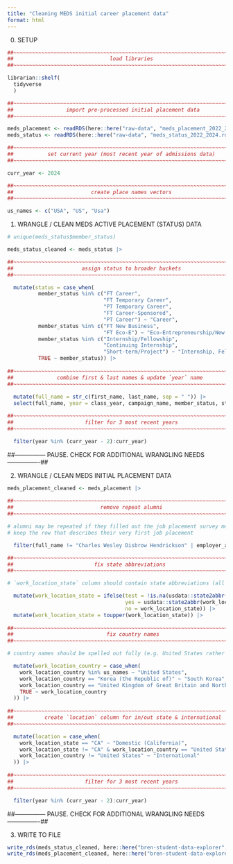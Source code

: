 ```yaml
---
title: "Cleaning MEDS initial career placement data"
format: html
---
```


0. SETUP

```r
##~~~~~~~~~~~~~~~~~~~~~~~~~~~~~~~~~~~~~~~~~~~~~~~~~~~~~~~~~~~~~~~~~~~~~~~~~~~~~~
##                               load libraries                             ----
##~~~~~~~~~~~~~~~~~~~~~~~~~~~~~~~~~~~~~~~~~~~~~~~~~~~~~~~~~~~~~~~~~~~~~~~~~~~~~~

librarian::shelf(
  tidyverse
  )

##~~~~~~~~~~~~~~~~~~~~~~~~~~~~~~~~~~~~~~~~~~~~~~~~~~~~~~~~~~~~~~~~~~~~~~~~~~~~~~
##                 import pre-processed initial placement data              ----
##~~~~~~~~~~~~~~~~~~~~~~~~~~~~~~~~~~~~~~~~~~~~~~~~~~~~~~~~~~~~~~~~~~~~~~~~~~~~~~

meds_placement <- readRDS(here::here("raw-data", "meds_placement_2022_2024.rds")) 
meds_status <- readRDS(here::here("raw-data", "meds_status_2022_2024.rds"))

##~~~~~~~~~~~~~~~~~~~~~~~~~~~~~~~~~~~~~~~~~~~~~~~~~~~~~~~~~~~~~~~~~~~~~~~~~~~~~~
##           set current year (most recent year of admissions data)         ----
##~~~~~~~~~~~~~~~~~~~~~~~~~~~~~~~~~~~~~~~~~~~~~~~~~~~~~~~~~~~~~~~~~~~~~~~~~~~~~~

curr_year <- 2024

##~~~~~~~~~~~~~~~~~~~~~~~~~~~~~~~~~~~~~~~~~~~~~~~~~~~~~~~~~~~~~~~~~~~~~~~~~~~~~~
##                         create place names vectors                       ----
##~~~~~~~~~~~~~~~~~~~~~~~~~~~~~~~~~~~~~~~~~~~~~~~~~~~~~~~~~~~~~~~~~~~~~~~~~~~~~~

us_names <- c("USA", "US", "Usa")
```

1. WRANGLE / CLEAN MEDS ACTIVE PLACEMENT (STATUS) DATA

```r

# unique(meds_status$member_status)

meds_status_cleaned <- meds_status |> 

##~~~~~~~~~~~~~~~~~~~~~~~~~~~~~~~~~~~~~~~~~~~~~~~~~~~~~~~~~~~~~~~~~~~~~~~~~~~~~~
##                      assign status to broader buckets                    ----
##~~~~~~~~~~~~~~~~~~~~~~~~~~~~~~~~~~~~~~~~~~~~~~~~~~~~~~~~~~~~~~~~~~~~~~~~~~~~~~

  mutate(status = case_when(
          member_status %in% c("FT Career",
                               "FT Temporary Career",
                               "PT Temporary Career",
                               "FT Career-Sponsored",
                               "PT Career") ~ "Career",
          member_status %in% c("FT New Business",
                               "FT Eco-E") ~ "Eco-Entrepreneurship/New Business",
          member_status %in% c("Internship/Fellowship",
                               "Continuing Internship",
                               "Short-term/Project") ~ "Internship, Fellowship, or Short-term Project",
          TRUE ~ member_status)) |> 
  
##~~~~~~~~~~~~~~~~~~~~~~~~~~~~~~~~~~~~~~~~~~~~~~~~~~~~~~~~~~~~~~~~~~~~~~~~~~~~~~
##              combine first & last names & update `year` name             ----
##~~~~~~~~~~~~~~~~~~~~~~~~~~~~~~~~~~~~~~~~~~~~~~~~~~~~~~~~~~~~~~~~~~~~~~~~~~~~~~
  
  mutate(full_name = str_c(first_name, last_name, sep = " ")) |> 
  select(full_name, year = class_year, campaign_name, member_status, status) |> 

##~~~~~~~~~~~~~~~~~~~~~~~~~~~~~~~~~~~~~~~~~~~~~~~~~~~~~~~~~~~~~~~~~~~~~~~~~~~~~~
##                       filter for 3 most recent years                     ----
##~~~~~~~~~~~~~~~~~~~~~~~~~~~~~~~~~~~~~~~~~~~~~~~~~~~~~~~~~~~~~~~~~~~~~~~~~~~~~~

  filter(year %in% (curr_year - 2):curr_year)
```

##--------------- PAUSE. CHECK FOR ADDITIONAL WRANGLING NEEDS ----------------##

2. WRANGLE / CLEAN MEDS INITIAL PLACEMENT DATA

```r
meds_placement_cleaned <- meds_placement |> 
  
##~~~~~~~~~~~~~~~~~~~~~~~~~~~~~~~~~~~~~~~~~~~~~~~~~~~~~~~~~~~~~~~~~~~~~~~~~~~~~~
##                            remove repeat alumni                          ----
##~~~~~~~~~~~~~~~~~~~~~~~~~~~~~~~~~~~~~~~~~~~~~~~~~~~~~~~~~~~~~~~~~~~~~~~~~~~~~~

# alumni may be repeated if they filled out the job placement survey more than once when getting a new job
# keep the row that describes their very first job placement 

  filter(full_name != "Charles Wesley Disbrow Hendrickson" | employer_account_name != "Chaminade University of Honolulu") |> # 2022

##~~~~~~~~~~~~~~~~~~~~~~~~~~~~~~~~~~~~~~~~~~~~~~~~~~~~~~~~~~~~~~~~~~~~~~~~~~~~~~
##                          fix state abbreviations                         ----
##~~~~~~~~~~~~~~~~~~~~~~~~~~~~~~~~~~~~~~~~~~~~~~~~~~~~~~~~~~~~~~~~~~~~~~~~~~~~~~

# `work_location_state` column should contain state abbreviations (all capitalized)

  mutate(work_location_state = ifelse(test = !is.na(usdata::state2abbr(work_location_state)),
                                      yes = usdata::state2abbr(work_location_state),
                                      no = work_location_state)) |> 
  mutate(work_location_state = toupper(work_location_state)) |> 
  
##~~~~~~~~~~~~~~~~~~~~~~~~~~~~~~~~~~~~~~~~~~~~~~~~~~~~~~~~~~~~~~~~~~~~~~~~~~~~~~
##                              fix country names                           ----
##~~~~~~~~~~~~~~~~~~~~~~~~~~~~~~~~~~~~~~~~~~~~~~~~~~~~~~~~~~~~~~~~~~~~~~~~~~~~~~

# country names should be spelled out fully (e.g. United States rather than US or USA)

  mutate(work_location_country = case_when(
    work_location_country %in% us_names ~ "United States",
    work_location_country == "Korea (the Republic of)" ~ "South Korea",
    work_location_country == "United Kingdom of Great Britain and Northern Ireland (the)" ~ "United Kingdom",
    TRUE ~ work_location_country
  )) |> 
 
##~~~~~~~~~~~~~~~~~~~~~~~~~~~~~~~~~~~~~~~~~~~~~~~~~~~~~~~~~~~~~~~~~~~~~~~~~~~~~~
##          create `location` column for in/out state & international       ----
##~~~~~~~~~~~~~~~~~~~~~~~~~~~~~~~~~~~~~~~~~~~~~~~~~~~~~~~~~~~~~~~~~~~~~~~~~~~~~~

  mutate(location = case_when(
    work_location_state == "CA" ~ "Domestic (California)",
    work_location_state != "CA" & work_location_country == "United States" ~ "Domestic (Out of State)",
    work_location_country != "United States" ~ "International"
  )) |> 
  
##~~~~~~~~~~~~~~~~~~~~~~~~~~~~~~~~~~~~~~~~~~~~~~~~~~~~~~~~~~~~~~~~~~~~~~~~~~~~~~
##                       filter for 3 most recent years                     ----
##~~~~~~~~~~~~~~~~~~~~~~~~~~~~~~~~~~~~~~~~~~~~~~~~~~~~~~~~~~~~~~~~~~~~~~~~~~~~~~

  filter(year %in% (curr_year - 2):curr_year)
```

##--------------- PAUSE. CHECK FOR ADDITIONAL WRANGLING NEEDS ----------------##

3. WRITE TO FILE

```r
write_rds(meds_status_cleaned, here::here("bren-student-data-explorer", "data", "meds_status_cleaned.rds")) 
write_rds(meds_placement_cleaned, here::here("bren-student-data-explorer", "data", "meds_placement_cleaned.rds")) 
```

